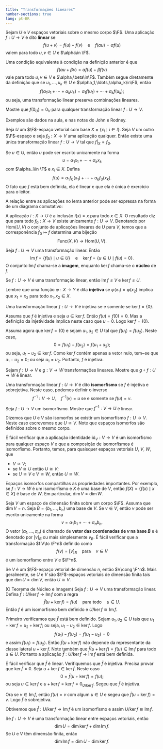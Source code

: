 ```yaml
--- 
title: "Transformações lineares"
number-sections: true
lang: pt-BR
--- 
```


:::{#def-}
Sejam $U$ e $V$ espaços vetoriais sobre o mesmo corpo $\F$. Uma aplicação $f:U\to V$ é dito <b>linear</b> se
$$
f(u+v)=f(u)+f(v)\quad \mbox{e}\quad f(\alpha u)=\alpha f(u)
$$
valem para todo $u,v\in U$ e $\alpha\in \F$.
:::

Uma condição equivalente à condição na definição anterior é que
$$
f(\alpha u+\beta v)=\alpha f(u)+\beta f(v)
$$
vale para todo $u,v\in V$ e $\alpha,\beta\in\F$.
Também segue diretamente da definição que se $u_1,\ldots,u_k\in U$ e $\alpha_1,\ldots,\alpha_k\in\F$, então
$$
f(\alpha_1u_1+\cdots+\alpha_ku_k)=\alpha_1f(u_1)+\cdots+\alpha_kf(u_k);
$$
ou seja, uma transformação linear preserva combinações lineares.

:::{#exr-tr1}
Mostre que $f(0_U)=0_V$ para qualquer transformação linear $f:U\to V$.
:::


:::{#exm-}
Exemplos são dados na aula, e nas notas do John e Rodney.
:::


:::{#lem-tr-unique-basis}
Seja $U$ um $\F$-espaço vetorial com base $X=\{x_i\mid i \in I\}$. Seja $V$ um outro $\F$-espaço e seja $f_0:X\to V$ uma aplicação qualquer. Então existe uma única transformação linear $f:U\to V$ tal que $f|_X=f_0$.
:::


:::{.proof}
Se $u\in U$, então $u$ pode ser escrito unicamente na forma
$$
u=\alpha_1x_1+\cdots+\alpha_k x_k
$$
com $\alpha_i\in \F$ e $x_i\in X$. Defina
$$
f(u)=\alpha_1f_0(x_1)+\cdots+\alpha_k f_0(x_k).
$$
O fato que $f$ está bem definida, ela é linear e que ela é única é exercício para o leitor.
:::

A relação entre as aplicações no lema anterior pode ser expressa na forma de um diagrama comutativo:
\begin{array}{ccc}
U & \stackrel{f}{\longrightarrow} & V\\
i\uparrow &\nearrow f_0&\\
X &  &
\end{array}
A aplicação $i:X\to U$ é a inclusão $i(x)=x$ para todo $x\in X$. O resultado diz que para todo $f_0:X\to V$ existe unicamente $f:U\to V$. Denotando por $\mbox{Hom}(U,V)$ o conjunto de aplicações lineares de $U$ para $V$, temos que a corresponência $f_0\mapsto f$  determina uma bijeção
$$
\mbox{Func}(X,V)\to \mbox{Hom}(U,V).
$$

:::{#def-}
Seja $f:U\to V$ uma transformação linear. Então
$$
\mbox{Im}\,f=\{f(u)\mid u \in U\}\quad\mbox{e}\quad \ker f=\{u\in U\mid f(u)=0\}.
$$
O conjunto $\mbox{Im}\,f$ chama-se a <b>imagem</b>, enquanto $\ker f$ chama-se o <b>núcleo</b> de $f$.
:::


:::{#lem-}
Se $f:U\to V$ é uma transformação linear, então $\mbox{Im}\,f\leq V$ e $\ker f\leq U$.
:::

Lembre que uma função $\varphi:X\to Y$ é dita <b>injetiva</b> se $\varphi(x_1)=\varphi(x_2)$ implica que $x_1=x_2$ para todo $x_1,x_2\in X$.

:::{#lem-}
Uma transformação linear $f:U\to V$ é injetiva se e somente se $\ker f=\{0\}$.
:::


:::{.proof}
Assuma que $f$ é injetiva e seja $u\in \ker f$. Então $f(u)=f(0)=0$. Mas a definição da injetividade implica neste caso que $u=0$. Logo $\ker f=\{0\}$.

Assuma agora que $\ker f=\{0\}$ e sejam $u_1,u_2\in U$ tal que $f(u_1)=f(u_2)$. Neste caso,
$$
0=f(u_1)-f(u_2)=f(u_1+u_2);
$$
ou seja, $u_1-u_2\in\ker f$. Como $\ker f$ contém apenas a vetor nulo, tem~se que $u_1-u_2=0$; ou seja $u_1=u_2$. Portanto, $f$ é injetiva.

:::


:::{#exr-tr2}
Sejam $f:U\to V$ e $g:V\to W$ transformações lineares. Mostre que $g\circ f:U\to W$ é  linear.
:::


Uma transformação linear $f:U\to V$ é dito <b>isomorfismo</b> se $f$ é injetiva e sobrejetiva. Neste caso, podemos definir o inverso
$$
f^{-1}:V\to U,\quad f^{-1}(v)=u\mbox{ se e somente se }f(u)=v.
$$

:::{#exr-tr3}
Seja $f:U\to V$ um isomorfismo. Mostre que $f^{-1}:V\to U$ é linear.
:::

Dizemos que $U$ e $V$ são isomorfos se existir um isomorfismo $f:U\to V$. Neste caso escrevemos que $U\cong V$. Note que espaços isomorfos são definidos sobre o mesmo corpo.

É fácil verificar que a aplicação identidade $\mbox{id}_V:V\to V$ é um isomorfismo para qualquer espaço $V$ e que a composição de isomorfismos é isomorfismo. Portanto, temos, para quaisquer espaços vetoriais $U$, $V$, $W$,  que


 -  $V\cong V$;
 -  se $V\cong U$ então $U\cong V$;
 -  se $U\cong V$ e $V\cong W$, então $U\cong W$.

Espaços isomorfos compartilhas as propriedades importantes. Por exemplo, se $f:V\to W$ é um isomorfismo e $X$ é uma base de $V$, então $f(X)=\{f(x)\mid x\in X\}$ é base de $W$. Em particular, $\dim V=\dim W$.

:::{#exm-}
Seja $V$ um espaço de dimensão finita sobre um corpo $\F$. Assuma que $\dim V=n$. Seja $B=\{b_1,\ldots,b_n\}$ uma base de $V$. Se $v\in V$, então $v$ pode ser escrito unicamente na forma
$$
v=\alpha_1 b_1+\cdots+\alpha_n b_n.
$$
O vetor $(\alpha_1,\ldots,\alpha_n)$ é chamado de <b>vetor das coordenadas de $v$ na base $B$</b> e é denotado por $[v]_B$ ou mais simplesmente $v_B$. É fácil verificar que a transformação $f:V\to \F^n$ definido como
$$
f(v)=[v]_B\quad\mbox{para}\quad v\in V
$$
é um isomorfismo entre $V$ e $\F^n$.
:::


:::{#cor-}
Se $V$ é um $\F$-espaço vetorial de dimensão $n$, então $V\cong \F^n$. Mais geralmente, se $U$ e $V$ são $\F$-espaços vetoriais de dimensão finita tais que $\dim U=\dim V$, então $U\cong V$.
:::


:::{#thm-}
(O Teorema de Núcleo e Imagem)
Seja $f:U\to V$ uma transformação linear. Defina $\bar f:U/\ker f\to \mbox{Im}\,f$ com a regra
$$
\bar f(u+\ker f)=f(u)\quad\mbox{para todo}\quad u\in U.
$$
Então $f$ é um isomorfismo bem definido e $U/\ker f\cong \mbox{Im}\,f$.
:::


:::{.proof}
Primeiro verificamos que $\bar f$ está bem definido. Sejam $u_1,u_2\in U$ tais que $u_1+\ker f=u_2+\ker f$; ou seja, $u_1-u_2\in \ker f$. Logo
$$
f(u_1)-f(u_2)=f(u_1-u_2)=0
$$
e assim $f(u_1)=f(u_2)$. Então $\bar f(u+\ker f)$ não depende da representante da classe lateral $u+\ker f$. Note também que $\bar f(u+\ker f)=f(u)\in \mbox{Im}\,f$ para todo $u\in U$. Portanto a aplicação $\bar f:U/\ker f\to \mbox{Im}\,f$ está bem definida.

É fácil verificar que $\bar f$ é linear. Verifiquemos que $\bar f$ é injetiva. Precisa provar que $\ker \bar f=0$. Seja $u+\ker f\in \ker\bar f$. Neste caso
$$
0=\bar f(u+\ker f)=f(u);
$$
ou seja $u\in \ker f$ e $u+\ker f=\ker f=0_{U/\ker f}$.  Segeu que $\bar f$ é injetiva.

Ora se $v\in \mbox{Im}\,f$, então $f(u)=v$ com algum $u\in U$ e segeu que $\bar f(u+\ker f)=v$. Logo $\bar f$ é sobrejetiva.

Obtivemos que $\bar f:U/\ker f\to \mbox{Im}\,f$ é um isomorfismo e assim  $U/\ker f\cong \mbox{Im}\,f$.

:::


:::{#cor-}
Se $f:U\to V$ é uma transformação linear entre espaços vetoriais, então
$$
\dim U=\dim \ker f+\dim \mbox{Im}\,f.
$$
Se $U$ e $V$ têm dimensão finita, então
$$
\dim \mbox{Im}\,f=\dim U-\dim\ker f.
$$
:::
